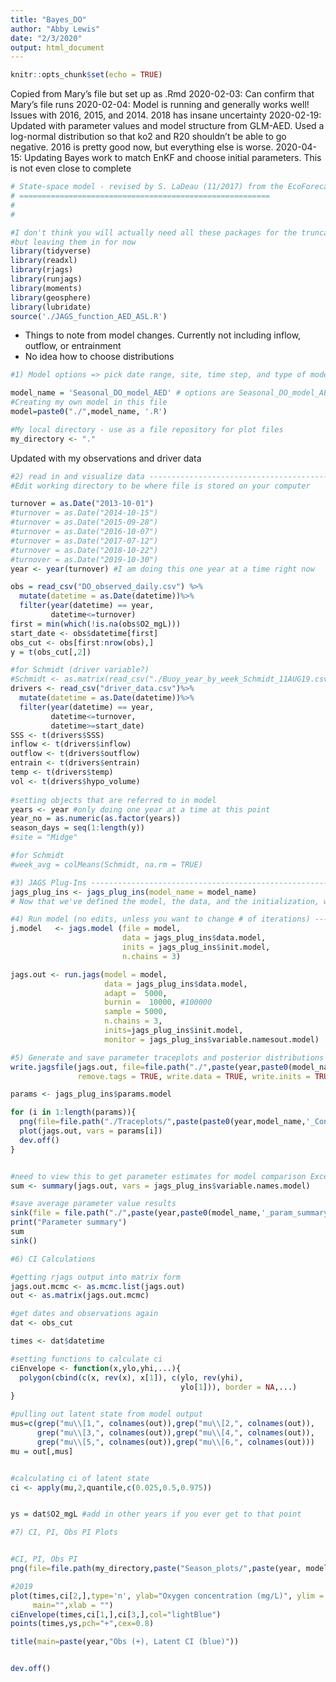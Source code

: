 ```yaml
---
title: "Bayes_DO"
author: "Abby Lewis"
date: "2/3/2020"
output: html_document
---
```


```r
knitr::opts_chunk$set(echo = TRUE)
```

Copied from Mary's file but set up as .Rmd
2020-02-03: Can confirm that Mary's file runs
2020-02-04: Model is running and generally works well! Issues with 2016, 2015, and 2014. 2018 has insane uncertainty
2020-02-19: Updated with parameter values and model structure from GLM-AED. Used a log-normal distribution so that ko2 and R20 shouldn't be able to go negative. 2016 is pretty good now, but everything else is worse.
2020-04-15: Updating Bayes work to match EnKF and choose initial parameters. This is not even close to complete
```r
# State-space model - revised by S. LaDeau (11/2017) from the EcoForecast Activity by Michael Dietze, with reference "Ecological Forecasting", chapter 8
# ========================================================
#   
#   

#I don't think you will actually need all these packages for the truncated script
#but leaving them in for now
library(tidyverse)
library(readxl)
library(rjags)
library(runjags)
library(moments)
library(geosphere)
library(lubridate)
source('./JAGS_function_AED_ASL.R') 
```


- Things to note from model changes. Currently not including inflow, outflow, or entrainment
- No idea how to choose distributions
```r
#1) Model options => pick date range, site, time step, and type of model -----------------------------------------------------

model_name = 'Seasonal_DO_model_AED' # options are Seasonal_DO_model_AED and Seasonal_DO_model_Pace
#Creating my own model in this file
model=paste0("./",model_name, '.R')

#My local directory - use as a file repository for plot files 
my_directory <- "."
```

Updated with my observations and driver data
```r
#2) read in and visualize data ------------------------------------------------------------------------------------------------------------
#Edit working directory to be where file is stored on your computer

turnover = as.Date("2013-10-01")
#turnover = as.Date("2014-10-15")
#turnover = as.Date("2015-09-28")
#turnover = as.Date("2016-10-07")
#turnover = as.Date("2017-07-12")
#turnover = as.Date("2018-10-22")
#turnover = as.Date("2019-10-30")
year <- year(turnover) #I am doing this one year at a time right now

obs = read_csv("DO_observed_daily.csv") %>%
  mutate(datetime = as.Date(datetime))%>%
  filter(year(datetime) == year,
         datetime<=turnover)
first = min(which(!is.na(obs$O2_mgL)))
start_date <- obs$datetime[first]
obs_cut <- obs[first:nrow(obs),]
y = t(obs_cut[,2])

#for Schmidt (driver variable?)
#Schmidt <- as.matrix(read_csv("./Buoy_year_by_week_Schmidt_11AUG19.csv"))
drivers <- read_csv("driver_data.csv")%>%
  mutate(datetime = as.Date(datetime))%>%
  filter(year(datetime) == year,
         datetime<=turnover,
         datetime>=start_date)
SSS <- t(drivers$SSS)
inflow <- t(drivers$inflow)
outflow <- t(drivers$outflow)
entrain <- t(drivers$entrain)
temp <- t(drivers$temp)
vol <- t(drivers$hypo_volume)
  
#setting objects that are referred to in model
years <- year #only doing one year at a time at this point
year_no = as.numeric(as.factor(years))
season_days = seq(1:length(y))
#site = "Midge"

#for Schmidt
#week_avg = colMeans(Schmidt, na.rm = TRUE)
```

```r
#3) JAGS Plug-Ins -----------------------------------------------------------------------------------------------------
jags_plug_ins <- jags_plug_ins(model_name = model_name)
# Now that we've defined the model, the data, and the initialization, we need to send all this info to JAGS, which will return the JAGS model object.
```

```r
#4) Run model (no edits, unless you want to change # of iterations) -------------------------------------------------------------
j.model   <- jags.model (file = model,
                         data = jags_plug_ins$data.model,
                         inits = jags_plug_ins$init.model,
                         n.chains = 3)

jags.out <- run.jags(model = model,
                     data = jags_plug_ins$data.model,
                     adapt =  5000, 
                     burnin =  10000, #100000
                     sample = 5000, 
                     n.chains = 3, 
                     inits=jags_plug_ins$init.model,
                     monitor = jags_plug_ins$variable.namesout.model)
```

```r
#5) Generate and save parameter traceplots and posterior distributions
write.jagsfile(jags.out, file=file.path("./",paste(year,paste0(model_name,'.txt'), sep = '_')), 
               remove.tags = TRUE, write.data = TRUE, write.inits = TRUE)

params <- jags_plug_ins$params.model

for (i in 1:length(params)){
  png(file=file.path("./Traceplots/",paste(paste0(year,model_name,'_Convergence_',params[i],'.png'), sep = '_')))
  plot(jags.out, vars = params[i]) 
  dev.off()
}


#need to view this to get parameter estimates for model comparison Excel file
sum <- summary(jags.out, vars = jags_plug_ins$variable.names.model)

#save average parameter value results
sink(file = file.path("./",paste(year,paste0(model_name,'_param_summary.txt'), sep = '_')))
print("Parameter summary")
sum
sink()
```

```r
#6) CI Calculations

#getting rjags output into matrix form
jags.out.mcmc <- as.mcmc.list(jags.out)
out <- as.matrix(jags.out.mcmc)

#get dates and observations again
dat <- obs_cut

times <- dat$datetime

#setting functions to calculate ci
ciEnvelope <- function(x,ylo,yhi,...){
  polygon(cbind(c(x, rev(x), x[1]), c(ylo, rev(yhi),
                                      ylo[1])), border = NA,...) 
}

#pulling out latent state from model output
mus=c(grep("mu\\[1,", colnames(out)),grep("mu\\[2,", colnames(out)),
      grep("mu\\[3,", colnames(out)),grep("mu\\[4,", colnames(out)),
      grep("mu\\[5,", colnames(out)),grep("mu\\[6,", colnames(out)))
mu = out[,mus]


#calculating ci of latent state
ci <- apply(mu,2,quantile,c(0.025,0.5,0.975))


ys = dat$O2_mgL #add in other years if you ever get to that point


```

```r
#7) CI, PI, Obs PI Plots


#CI, PI, Obs PI
png(file=file.path(my_directory,paste("Season_plots/",paste(year, model_name,'CI_PI.png', sep = '_'),sep = "")), res=300, width=20, height=15, units='cm')

#2019
plot(times,ci[2,],type='n', ylab="Oxygen concentration (mg/L)", ylim = c(min(ci[1,], na.rm = TRUE),max(ci[3,], na.rm = TRUE)),
     main="",xlab = "")
ciEnvelope(times,ci[1,],ci[3,],col="lightBlue")
points(times,ys,pch="+",cex=0.8)

title(main=paste(year,"Obs (+), Latent CI (blue)")) 


dev.off()
```
